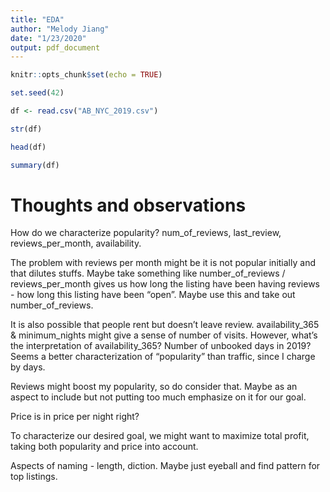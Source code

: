 ```yaml
---
title: "EDA"
author: "Melody Jiang"
date: "1/23/2020"
output: pdf_document
---
```


```r
knitr::opts_chunk$set(echo = TRUE)
```

```r
set.seed(42)
```

```r
df <- read.csv("AB_NYC_2019.csv")
```

```r
str(df)
```

```r
head(df)
```

```r
summary(df)
```

# Thoughts and observations

How do we characterize popularity? num_of_reviews, last_review, reviews_per_month, availability.

The problem with reviews per month might be it is not popular initially and that dilutes stuffs. Maybe take something like number_of_reviews / reviews_per_month gives us how long the listing have been having reviews - how long this listing have been "open". Maybe use this and take out number_of_reviews.

It is also possible that people rent but doesn't leave review. availability_365 & minimum_nights might give a sense of number of visits. However, what's the interpretation of availability_365? Number of unbooked days in 2019? Seems a better characterization of "popularity" than traffic, since I charge by days.

Reviews might boost my popularity, so do consider that. Maybe as an aspect to include but not putting too much emphasize on it for our goal.

Price is in price per night right?

To characterize our desired goal, we might want to maximize total profit, taking both popularity and price into account. 

Aspects of naming - length, diction. Maybe just eyeball and find pattern for top listings.









